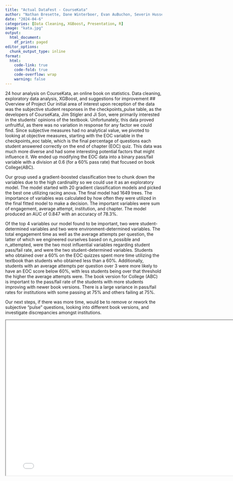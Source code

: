 ```yaml
---
title: "Actual DataFest - CourseKata"
author: "Nathan Bresette, Dane Winterboer, Evan AuBuchon, Severin Hussey"
date: "2024-04-6"
categories: [Data Cleaning, XGBoost, Presentation, R]
image: "kata.jpg"
output:
  html_document:
    df_print: paged
editor_options:
  chunk_output_type: inline
format:
  html:
    code-link: true
    code-fold: true
    code-overflow: wrap
    warning: false
---
```

24 hour analysis on CourseKata, an online book on statistics. Data cleaning, exploratory data analysis, XGBoost, and suggestions for improvement
## Overview of Project
  Our initial area of interest upon reception of the data was the subjective student responses in the checkpoints_pulse table, as the developers of CourseKata, Jim Stigler and Ji Son, were primarily interested in the students’ opinions of the textbook. Unfortunately, this data proved unfruitful, as there was no variation in response for any factor we could find. Since subjective measures had no analytical value, we pivoted to looking at objective measures, starting with the EOC variable in the checkpoints_eoc table, which is the final percentage of questions each student answered correctly on the end of chapter (EOC) quiz. This data was much more diverse and had some interesting potential factors that might influence it. We ended up modifying the EOC data into a binary pass/fail variable with a division at 0.6 (for a 60% pass rate) that focused on book College(ABC).

  Our group used a gradient-boosted classification tree to chunk down the variables due to the high cardinality so we could use it as an exploratory model. The model started with 20 gradient classification models and picked the best one utilizing racing anova. The final model had 1649 trees. The importance of variables was calculated by how often they were utilized in the final fitted model to make a decision. The important variables were sum of engagement, average attempt, institution, and chapter. The model produced an AUC of 0.847 with an accuracy of 78.3%.

  Of the top 4 variables our model found to be important, two were student-determined variables and two were environment-determined variables. The total engagement time as well as the average attempts per question, the latter of which we engineered ourselves based on n_possible and n_attempted, were the two most influential variables regarding student pass/fail rate, and were the two student-determined variables. Students who obtained over a 60% on the EOC quizzes spent more time utilizing the textbook than students who obtained less than a 60%. Additionally, students with an average attempts per question over 3 were more likely to have an EOC score below 60%, with less students being over that threshold the higher the average attempts were. 
The book version for College (ABC) is important to the pass/fail rate of the students with more students improving with newer book versions. There is a large variance in pass/fail rates for institutions with some passing at 75% and others failing at 75%.

  Our next steps, if there was more time, would be to remove or rework the subjective “pulse” questions, looking into different book versions, and investigate discrepancies amongst institutions.



<iframe 
  width="800" 
  height="500" 
  src="CourseKata.pdf">
</iframe>